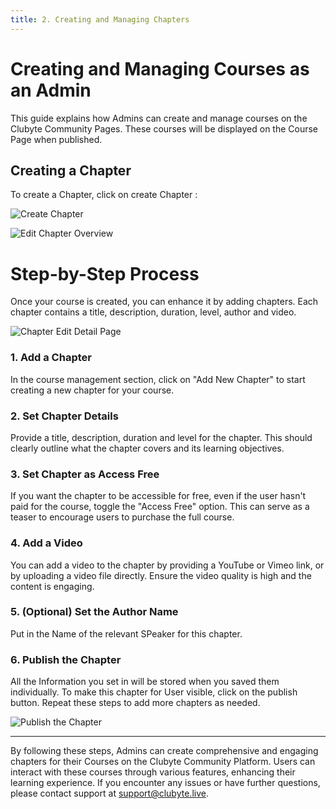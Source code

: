 ```yaml
---
title: 2. Creating and Managing Chapters
---
```


# Creating and Managing Courses as an Admin

This guide explains how Admins can create and manage courses on the Clubyte Community Pages. These courses will be displayed on the Course Page when published.

## Creating a Chapter

To create a Chapter, click on create Chapter :

![Create Chapter](/create-chapter.png)

![Edit Chapter Overview](/Edit-Chapter-Overview.png)

# Step-by-Step Process

Once your course is created, you can enhance it by adding chapters. Each chapter contains a title, description, duration, level, author and video.

![Chapter Edit Detail Page](/Chapter-Edit-DetailPage.png)

### 1. Add a Chapter

In the course management section, click on "Add New Chapter" to start creating a new chapter for your course.

### 2. Set Chapter Details

Provide a title, description, duration and level for the chapter. This should clearly outline what the chapter covers and its learning objectives.

### 3. Set Chapter as Access Free

If you want the chapter to be accessible for free, even if the user hasn't paid for the course, toggle the "Access Free" option. This can serve as a teaser to encourage users to purchase the full course.

### 4. Add a Video

You can add a video to the chapter by providing a YouTube or Vimeo link, or by uploading a video file directly. Ensure the video quality is high and the content is engaging.

### 5. (Optional) Set the Author Name

Put in the Name of the relevant SPeaker for this chapter.

### 6. Publish the Chapter

All the Information you set in will be stored when you saved them individually. To make this chapter for User visible, click on the publish button. Repeat these steps to add more chapters as needed.

![Publish the Chapter](/publish-the-chapter.png)

---

By following these steps, Admins can create comprehensive and engaging chapters for their Courses on the Clubyte Community Platform. Users can interact with these courses through various features, enhancing their learning experience. If you encounter any issues or have further questions, please contact support at [support@clubyte.live](mailto:support@clubyte.live).